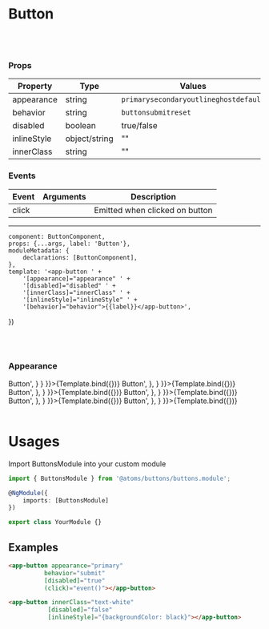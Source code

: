 
<Meta
    title="Atoms/Button"
    component={ButtonComponent}/>

# Button
<br/>
<br/>

### Props
| Property | Type  | Values | Default  |
| ------ | --------- |------ | --------- |
| appearance    | string   | <code>primary</code><code>secondary</code><code>outline</code><code>ghost</code><code>default</code> | <code>default</code> |
| behavior      | string   | <code>button</code><code>submit</code><code>reset</code> | <code>button</code> |
| disabled      | boolean  | true/false       | false     |
| inlineStyle   | object/string |   ""     | ""  |
| innerClass    | string   |     ""    |  ""  |

### Events
| Event | Arguments  | Description |
| ------ | --------- |------ |
| click    |     | Emitted when clicked on button |

------

    component: ButtonComponent,
    props: {...args, label: 'Button'},
    moduleMetadata: {
        declarations: [ButtonComponent],
    },
    template: '<app-button ' +
        '[appearance]="appearance" ' +
        '[disabled]="disabled" ' +
        '[innerClass]="innerClass" ' +
        '[inlineStyle]="inlineStyle" ' +
        '[behavior]="behavior">{{label}}</app-button>',
})

<br/>
<br/>

### Appearance

<Canvas>
    <Story name='Default' parameters={{
        docs: {
            source: {
                code: '<app-button>Button</app-button>',
            }
        }
    }}>{Template.bind({})}
    </Story>
    <Story name='Primary' args={{
        appearance: 'primary'
    }}
           parameters={{
               docs: {
                   source: {
                       code: '<app-button appearance="primary">Button</app-button>',
                   },
               }
           }}>{Template.bind({})}
    </Story>
    <Story name='Secondary' args={{
        appearance: 'secondary'
    }}
           parameters={{
               docs: {
                   source: {
                       code: '<app-button appearance="secondary">Button</app-button>',
                   },
               }
           }}>{Template.bind({})}
    </Story>
    <Story name='Outline' args={{
        appearance: 'outline'
    }}
           parameters={{
               docs: {
                   source: {
                       code: '<app-button appearance="outline">Button</app-button>',
                   },
               }
           }}>{Template.bind({})}
    </Story>
    <Story name='Ghost' args={{
        appearance: 'ghost'
    }}
           parameters={{
               docs: {
                   source: {
                       code: '<app-button appearance="ghost">Button</app-button>',
                   },
               }
           }}>{Template.bind({})}
    </Story>
    <Story name='Disabled' args={{
        disabled: true
    }}
           parameters={{
               docs: {
                   source: {
                       code: '<app-button disabled=true>Button</app-button>',
                   },
               }
           }}>{Template.bind({})}
    </Story>
</Canvas>

<br/>
<br/>

# Usages

Import ButtonsModule into your custom module

```typescript
import { ButtonsModule } from '@atoms/buttons/buttons.module';

@NgModule({
    imports: [ButtonsModule]
})

export class YourModule {}
```

## Examples

  ```html
<app-button appearance="primary"
            behavior="submit"
            [disabled]="true"
            (click)="event()"></app-button>
```
 ```html
<app-button innerClass="text-white"
            [disabled]="false"
            [inlineStyle]="{backgroundColor: black}"></app-button>
  ```
